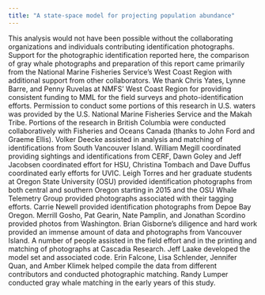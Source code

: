```yaml
---
title: "A state-space model for projecting population abundance"
---
```


This analysis would not have been possible without the collaborating organizations and individuals contributing identification photographs. Support for the photographic identification reported here, the comparison of gray whale photographs and preparation of this report came primarily from the National Marine Fisheries Service’s West Coast Region with additional support from other collaborators. We thank Chris Yates, Lynne Barre, and Penny Ruvelas at NMFS’ West Coast Region for providing consistent funding to MML for the field surveys and photo-identification efforts. Permission to conduct some portions of this research in U.S. waters was provided by the U.S. National Marine Fisheries Service and the Makah Tribe. Portions of the research in British Columbia were conducted collaboratively with Fisheries and Oceans Canada (thanks to John Ford and Graeme Ellis). Volker Deecke assisted in analysis and matching of identifications from South Vancouver Island. William Megill coordinated providing sightings and identifications from CERF, Dawn Goley and Jeff Jacobsen coordinated effort for HSU, Christina Tombach and Dave Duffus coordinated early efforts for UVIC. Leigh Torres and her graduate students at Oregon State University (OSU) provided identification photographs from both central and southern Oregon starting in 2015 and the OSU Whale Telemetry Group provided photographs associated with their tagging efforts. Carrie Newell provided identification photographs from Depoe Bay Oregon. Merrill Gosho, Pat Gearin, Nate Pamplin, and Jonathan Scordino provided photos from Washington. Brian Gisborne’s diligence and hard work provided an immense amount of data and photographs from Vancouver Island. A number of people assisted in the field effort and in the printing and matching of photographs at Cascadia Research. Jeff Laake developed the model set and associated code. Erin Falcone, Lisa Schlender, Jennifer Quan, and Amber Klimek helped compile the data from different contributors and conducted photographic matching. Randy Lumper conducted gray whale matching in the early years of this study.
